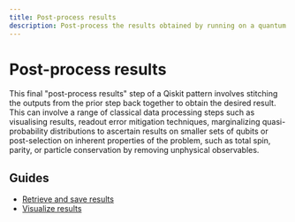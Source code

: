 ```yaml
---
title: Post-process results
description: Post-process the results obtained by running on a quantum computer.
---
```


# Post-process results

This final "post-process results" step of a Qiskit pattern involves stitching the outputs from
the prior step back together to obtain the desired result. This can involve a range of classical
data processing steps such as visualising results, readout error mitigation techniques, marginalizing
quasi-probability distributions to ascertain results on smaller sets of qubits or post-selection on inherent
properties of the problem, such as total spin, parity, or particle conservation by removing
unphysical observables.

## Guides
* [Retrieve and save results](./save-jobs)
* [Visualize results](./visualize-results)
